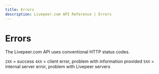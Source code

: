 ```yaml
---
title: Errors
description: Livepeer.com API Reference | Errors
---
```


# Errors

The Livepeer.com API uses conventional HTTP status codes.

`2XX` = success
`4XX` = client error, problem with information provided
`5XX` = internal server error, problem with Livepeer servers


